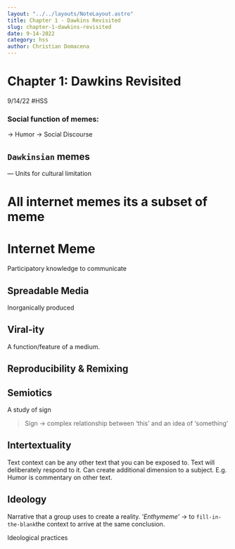 ```yaml
---
layout: "../../layouts/NoteLayout.astro"
title: Chapter 1 - Dawkins Revisited
slug: chapter-1-dawkins-revisited
date: 9-14-2022
category: hss
author: Christian Domacena
---
```


# Chapter 1: Dawkins Revisited

9/14/22
#HSS

### Social function of memes:

-> Humor
-> Social Discourse

## `Dawkinsian` memes

— Units for cultural limitation

# All internet memes its a subset of meme

# Internet Meme

Participatory knowledge to communicate

## Spreadable Media

Inorganically produced

## Viral-ity

A function/feature of a medium.

## Reproducibility & Remixing

## Semiotics

A study of sign

> Sign -> complex relationship between ‘this’ and an idea of ‘something’

## Intertextuality

Text context can be any other text that you can be exposed to.
Text will deliberately respond to it.
Can create additional dimension to a subject.
E.g. Humor is commentary on other text.

## Ideology

Narrative that a group uses to create a reality.
‘_Enthymeme’_ -> to `fill-in-the-blank`the context to arrive at the same conclusion.

Ideological practices
